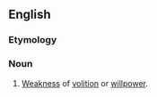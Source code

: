==English==

===Etymology===
{{rfe|lang=en}}

===Noun===
{{en-noun|-}}

# [[weakness|Weakness]] of [[volition]] or [[willpower]].